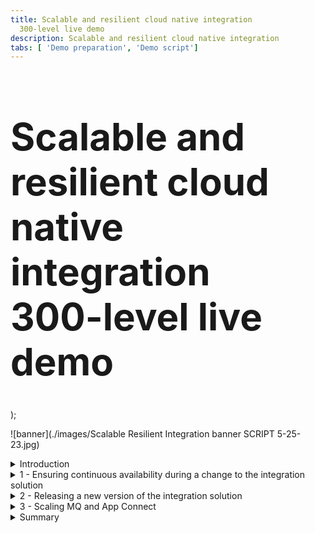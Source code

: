```yaml
---
title: Scalable and resilient cloud native integration
  300-level live demo
description: Scalable and resilient cloud native integration
tabs: [ 'Demo preparation', 'Demo script']
---
```


  <span>
    <h1 style="font-size:60px;">Scalable and resilient cloud native integration
 <br/> 300-level live demo</h1>
  </span> );

![banner](./images/Scalable Resilient Integration banner SCRIPT 5-25-23.jpg)

<span id="top"></span>

<details>

<summary>Introduction</summary>

<br/>

Today we will see how Focus Bank maintains and enhances its cloud native integration. The bank recently implemented a new mobile application that requires access to the core banking system. This application and the integration it relies on were built using cloud native principles, allowing it to scale elastically and to be resilient to failure.

<br/>

We’ll see the behavior of the integration during a maintenance window in which IBM MQ and IBM App Connect are restarted. Then Focus Bank will release an upgrade to the application, increasing the product versions of IBM MQ and deploying new features for the application. Finally, Focus Bank will scale out the application to handle an expected increase in load, and we’ll see how this is transparent to the application.

<br/>

Let’s get started!

<br/>

(Demo intro slides <a href="LINK COMING" target="_blank" rel="noreferrer">here</a>)

<br/>

(Printer-ready PDF of demo script <a href="PDF LINK TO COME" target="_blank" rel="noreferrer">here</a>)

</details>

<details>

<summary>1 - Ensuring continuous availability during a change to the integration solution</summary>

<br/>

| **1.1** | **Understand the application integration flow** |
| :--- | :--- |
| **Narration** | Focus Bank has implemented a mobile application for its customers, allowing them to complete their day-to-day banking needs. This requires access to the core banking system, and Focus Bank decided to implement a resilient and scalable cloud native integration. <br/><br/>The performance dashboard shows the end users' mobile phone requesting operations against the core banking system (1). These mobile requests are distributed across three IBM App Connect runtimes (2), but this can be reduced and increased based on the load. The bank uses IBM MQ for internal connectivity (3). The App Connect runtimes transform the HTTP mobile app requests into MQ messages for the core banking system (4). Like App Connect, MQ also has multiple runtimes with the ability to scale the number of instances based on the demand. <br/><br/>The architecture has been deliberately created to allow calls to pass through any of the MQ instances to assure a loosely coupled topology. For complete resilience in the case of a failure, a different MQ instance can even be used for the request and response of a single interaction. |
| **Action** &nbsp; 1.1.1 | Show the application dashboard, and walk through as outlined in the narration above. <br/><br/> <img src="https://raw.githubusercontent.com/ibm-garage-tsa/platinum-demos/master/src/pages/300-integration-scalable-and-resilient-cloud-native-integration/images/1-1-1-applications-dashboard.png" width="800" /> |

| **1.2** | **Failover App Connect** |
| :--- | :--- |
| **Narration** | The infrastructure team is upgrading the worker nodes that run documents the application. This causes containers to be restarted as the upgrade ripples through the environment. Although it should not impact end users as each component of the solution is resilient to failure, the integration team wants to watch the real-time traffic as this is the first change since the application went live. <br/><br/>The App Connect and MQ graphs will change as the containers are deleted and re-started on another machine. The integration team expects to see the mobile app throughput graph remain constant throughout the upgrade. <br/><br/>We will simulate the worker node upgrade by deleting the running App Connect containers within the Red Hat OpenShift console.<br/><br/>You will notice the throughput of one of the App Connect runtimes will drop to zero and then automatically recover. |
| **Action** &nbsp; 1.2.1 | Copy the identifier for the middle App Connect runtime. <br/><br/> <img src="https://raw.githubusercontent.com/ibm-garage-tsa/platinum-demos/master/src/pages/300-integration-scalable-and-resilient-cloud-native-integration/images/1-2-1-copy-identifier.png" width="800" /> |
| **Action** &nbsp; 1.2.2 | Change tabs to the Red Hat OpenShift console, navigate to **Workloads -> Pods** (1), paste the identifier you copied in the prior step into the filter (2) and press enter. <br/><br/> <img src="https://raw.githubusercontent.com/ibm-garage-tsa/platinum-demos/master/src/pages/300-integration-scalable-and-resilient-cloud-native-integration/images/1-2-2-paste-identifier.png" width="800" /> |
| **Action** &nbsp; 1.2.3 | Click the overflow menu (1) and select **Delete Pod** (2). <br/><br/> <img src="https://raw.githubusercontent.com/ibm-garage-tsa/platinum-demos/master/src/pages/300-integration-scalable-and-resilient-cloud-native-integration/images/1-2-3-delete-pod.png" width="800" /> |
| **Action** &nbsp; 1.2.4 | Confirm the deletion by clicking **Delete**.<br/><br/> <img src="https://raw.githubusercontent.com/ibm-garage-tsa/platinum-demos/master/src/pages/300-integration-scalable-and-resilient-cloud-native-integration/images/1-2-4-confirm-delete.png" width="800" /> |
| **Narration** | The integration team notices the throughput dropping to zero on the App Connect runtime in the middle of the dashboard. The remaining two instances immediately take over the load. This is expected as the team designed the system with the assumption that the remaining two runtimes would be able to handle the load. |
| **Action** &nbsp; 1.2.5 | Return immediately to the application dashboard and show the throughput of the middle runtime has dropped to zero, while the other two have increased. <br/><br/> <img src="https://raw.githubusercontent.com/ibm-garage-tsa/platinum-demos/master/src/pages/300-integration-scalable-and-resilient-cloud-native-integration/images/1-2-5-application-dashboard.png" width="800" /> |
| **Narration** | After a minute the team members see the identifier for the middle runtime change to the identity of the new container. They see traffic immediately being distributed across all three instances.<br/><br/>They are happy to see the mobile app traffic continued to be processed during the failover. |
| **Action** &nbsp; 1.2.6 | Wait for the middle runtime's name to change, and highlight that the traffic is automatically re-balanced.<br/><br/><InlineNotification>It's common that the MQ traffic may be out of balance for a couple of seconds. This occurs while the connections from the new App Connect runtime are automatically rebalanced by MQ. </InlineNotification><br/> <img src="https://raw.githubusercontent.com/ibm-garage-tsa/platinum-demos/master/src/pages/300-integration-scalable-and-resilient-cloud-native-integration/images/1-2-6-traffic-rebalanced.png" width="800" /> |
| **Action** &nbsp; 1.2.7 | Highlight how the traffic is now fully re-balanced across all runtimes, while the mobile app throughput never changed.<br/><br/> <img src="https://raw.githubusercontent.com/ibm-garage-tsa/platinum-demos/master/src/pages/300-integration-scalable-and-resilient-cloud-native-integration/images/1-2-7-throughput-unchanged.png" width="800" /> |

| **1.3** | **Failover MQ** |
| :--- | :--- |
| **Narration** | Each MQ Queue Manager has been deployed using the Native HA feature. This means three containers, each on separate worker nodes, coordinate to provide a single logical Queue Manager with very high availability (HA). Each container has its own data store, but only one of these containers is the leader, with the remaining two as followers. The leader ensures the followers also receive a copy of all the messages. If the leader fails, a new leader is promoted within seconds. <br/><br/> To enable scaling, traffic from applications is spread evenly across queue managers grouped into a “uniform cluster”. In our case there are two such queue managers in the cluster, but more could be added as needed providing linear horizontal scalability.<br/><br/> Let’s simulate the worker node upgrade by deleting the running MQ container within the Red Hat OpenShift console. |
| **Action** &nbsp; 1.3.1 | Change tabs to the Red Hat OpenShift console. Navigate to **Workloads -> Pods** (1), type **ucqm2-** into the filter (2) and press enter.<br/><br/> <img src="https://raw.githubusercontent.com/ibm-garage-tsa/platinum-demos/master/src/pages/300-integration-scalable-and-resilient-cloud-native-integration/images/1-3-1-press-enter.png" width="800" /> |
| **Action** &nbsp; 1.3.2 | Select the overflow menu (1) for the currently active container of the Native HA set (the one with **Ready** state of **1/1**) (1), and select **Delete Pod** (3).<br/><br/> <img src="https://raw.githubusercontent.com/ibm-garage-tsa/platinum-demos/master/src/pages/300-integration-scalable-and-resilient-cloud-native-integration/images/1-3-2-delete-pod.png" width="800" /> |
| **Action** &nbsp; 1.3.3 | Confirm the deletion by clicking **Delete**.<br/><br/> <img src="https://raw.githubusercontent.com/ibm-garage-tsa/platinum-demos/master/src/pages/300-integration-scalable-and-resilient-cloud-native-integration/images/1-3-3-click-delete.png" width="800" /> |
| **Narration** | The team watches the traffic briefly drops for queue manager ucqm2. Then ucqm1 takes over the load before the load returns to ucqm2 once it has recovered as expected. <br/><br/>The team members are happy to see the mobile app traffic continued to be processed at the same rate despite the failover. |
| **Action** &nbsp; 1.3.4 | Immediately return to the application dashboard, to see the decline in throughput for ucqm2, and the increase for ucqm1 (1). You are unlikely to see the throughput decline to zero as the MQ recovery is so rapid. Again, highlight that the mobile app traffic remains constant, with no message loss (2).<br/><br/> <img src="https://raw.githubusercontent.com/ibm-garage-tsa/platinum-demos/master/src/pages/300-integration-scalable-and-resilient-cloud-native-integration/images/1-3-4-dashboard-decline.png" width="800" /> |

<br/>

**[Go to top](#place1)**

</details>

<details>

<summary>2 - Releasing a new version of the integration solution</summary>

<br/>

| **2.1** | **Trigger a change from a source repository** |
| :--- | :--- |
| **Narration** | The mobile app team has requested a new feature that pushes a notification for each transaction, confirming the transaction has been successful. This involves sending a copy of the response message from the core banking system to the notification service. The team uses a feature in IBM MQ called streaming queues. They write a line of MQ configuration to stream messages to the notification queue. <br/><br/>A new version of IBM MQ was recently released and we are taking the opportunity to move to this release in the same time we update the mobile functionality. <br/><br/>The deployment of the application is automated using a pipeline technology called Tekton. Tekton is built into OpenShift, with all the deployment artefacts within GitHub as declarative configuration. <br/><br/>The team historically implemented MQ configuration changes monthly, and MQ product version upgrades every 2 years. Implementing these changes through the pipeline allows them to be made in a repeatable way. The cloud native resilient design means changes can be applied without affecting the live traffic. This has transformed how the team operates and the speed they can work at. <br/><br/>The team has a pipeline to deploy the solution that will be used to complete the updates. They use a ripple deployment to assure one queue manager is updated at a time, protecting the overall availability. <br/><br/>There are multiple ways the pipeline can be triggered. For instance, a change to the code within a GitHub repository can cause an event that triggers the pipeline. In our case we will simulate this triggering by clicking on the Deploy button within the application dashboard.<br/><br/>This pulls a different GitHub branch which contains the updated artifacts and applies them to the environment. |
| **Action** &nbsp; 2.1.1 | In a new browser tab, open the <a href="https://github.com/callumpjackson/cloud-native-integration/blob/notification/mq/uniformcluster/deploy/uniformclusterQMConfig.yaml_template" target="_blank" rel="noreferrer">code repository</a>. Show the **alter** line (1) that configures messages to be streamed from the existing response queue. <br/><br/> <img src="https://raw.githubusercontent.com/ibm-garage-tsa/platinum-demos/master/src/pages/300-integration-scalable-and-resilient-cloud-native-integration/images/2-1-1-alter-line.png" width="800" /> |
| **Action** &nbsp; 2.1.2 | Show the updated version number for IBM MQ within <a href="https://github.com/callumpjackson/cloud-native-integration/blob/notification/mq/uniformcluster/deploy/uniformclusterQM1.yaml_template" target="_blank" rel="noreferrer">GitHub</a>. <br/><br/> <img src="https://raw.githubusercontent.com/ibm-garage-tsa/platinum-demos/master/src/pages/300-integration-scalable-and-resilient-cloud-native-integration/images/2-1-2-updated-version.png" width="800" /> |
| **Action** &nbsp; 2.1.3 | Return to the application dashboard, scroll down, and click the **Deploy** button. <br/><br/> <img src="https://raw.githubusercontent.com/ibm-garage-tsa/platinum-demos/master/src/pages/300-integration-scalable-and-resilient-cloud-native-integration/images/2-1-3-click-deploy.png" width="800" /> |

| **2.2** | **Monitor the roll-out** |
| :--- | :--- |
| **Narration** | The team configures the pipeline to complete a rolling upgrade of the IBM MQ queue managers. As each queue manager is updated with the additional configuration of the streaming queue, mobile users will start to see notifications in their mobile application. The additional traffic will be visible in the dashboard via the notification service chart. <br/><br/>The team can see the upgrade ripple through the queue managers, as the notification service starts to receive half the traffic and then all the traffic. |
| **Action** &nbsp; 2.2.1 | Show the MQ version numbers in the application dashboard. <br/><br/> <img src="https://raw.githubusercontent.com/ibm-garage-tsa/platinum-demos/master/src/pages/300-integration-scalable-and-resilient-cloud-native-integration/images/2-2-1-version-numbers.png" width="800" /> |
| **Action** &nbsp; 2.2.2 | Show how one queue manager is updated at a time, and one container at a time. As shown below, 1/3 once one of the containers has been updated. <br/><br/> <img src="https://raw.githubusercontent.com/ibm-garage-tsa/platinum-demos/master/src/pages/300-integration-scalable-and-resilient-cloud-native-integration/images/2-2-2-updating.png" width="800" /> |
| **Action** &nbsp; 2.2.3 | Show the drop in traffic for ucqm1 when the final container is restarting, the connections are temporarily re-distributed to the other queue manager.<br/><br/><InlineNotification>The dip in ucqm1 is due to the active queue manager container being updated. The peak in ucqm2 occurs during this dip as it automatically takes over the load.</InlineNotification> <br/> <img src="https://raw.githubusercontent.com/ibm-garage-tsa/platinum-demos/master/src/pages/300-integration-scalable-and-resilient-cloud-native-integration/images/2-2-3-drop-in-traffic.png" width="800" /> |
| **Action** &nbsp; 2.2.4 | Show the ripple upgrade continues, and the mobile app traffic is unaffected.<br/><br/> <img src="https://raw.githubusercontent.com/ibm-garage-tsa/platinum-demos/master/src/pages/300-integration-scalable-and-resilient-cloud-native-integration/images/2-2-4-mobile-traffic-unaffected.png" width="800" /> |
| **Action** &nbsp; 2.2.5 | Show that the notification service immediately starts to receive traffic.<br/><br/> <img src="https://raw.githubusercontent.com/ibm-garage-tsa/platinum-demos/master/src/pages/300-integration-scalable-and-resilient-cloud-native-integration/images/2-2-5-notification-service-traffic-starts.png" width="800" /> |
| **Action** &nbsp; 2.2.6 | Show all the MQ queue managers have been successfully upgraded (1) and the environment is back to being balanced, with the mobile app traffic unaffected (2). <br/><br/> <img src="https://raw.githubusercontent.com/ibm-garage-tsa/platinum-demos/master/src/pages/300-integration-scalable-and-resilient-cloud-native-integration/images/2-2-6-queue-managers-upgraded.png" width="800" /> |
| **Action** &nbsp; 2.2.7 | Show the notification service traffic levels have increased. <br/><br/> <img src="https://raw.githubusercontent.com/ibm-garage-tsa/platinum-demos/master/src/pages/300-integration-scalable-and-resilient-cloud-native-integration/images/2-2-7-notification-service-traffic-increased.png" width="800" /> |

<br/>

**[Go to top](#place1)**

</details>

<details>

<summary>3 - Scaling MQ and App Connect </summary>

<br/>

| **3.1** | **Scale MQ via a pipeline** |
| :--- | :--- |
| **Narration** | The team has been notified by the marketing department that a major promotion of the mobile app will go live tomorrow. Marketing forecasts this will increase the user base by 50%. The team quickly determines the likely impact and decides it makes sense to scale MQ and App Connect - after all, they can always shrink down the number of instances if the user base doesn’t expand as quickly as marketing predicts. <br/><br/>The team updates two files, one to define a third queue manager, and a second to scale App Connect to a fourth instance. Like before, we will manually trigger the pipeline to scale from our application dashboard. <br/><br/>The team checks on the pipeline process and opens the Red Hat OpenShift console. The team members see the pipeline has started. They click into the pipeline run to see its progress. <br/><br/>They see that the pipeline has successfully pulled files from the GitHub repository, and is deploying the new instance of IBM MQ. As this is a production environment, MQ is deployed in a HA configuration with three containers, and three storage devices. This will take a couple of minutes to complete. <br/><br/>Once completed, the team switches back to the application dashboard and sees the new MQ runtime appear, and the traffic is balanced across the three instances. They notice that the mobile app traffic continues un-interrupted during the scaling activity. |
| **Action** &nbsp; 3.1.1 | Click the **Scale** button associated with the Mobile App section.<br/><br/> <img src="https://raw.githubusercontent.com/ibm-garage-tsa/platinum-demos/master/src/pages/300-integration-scalable-and-resilient-cloud-native-integration/images/3-1-1-click-scale.png" width="800" /> |
| **Action** &nbsp; 3.1.2 | Change tabs to the OpenShift console and navigate to the **Pipelines** section (1). Click the pipeline run that has just started (2). <br/><br/> <img src="https://raw.githubusercontent.com/ibm-garage-tsa/platinum-demos/master/src/pages/300-integration-scalable-and-resilient-cloud-native-integration/images/3-1-2-click-scale.png" width="800" /> |
| **Action** &nbsp; 3.1.3 | Explain the pipeline flow as outlined in the narration. <br/><br/> <img src="https://raw.githubusercontent.com/ibm-garage-tsa/platinum-demos/master/src/pages/300-integration-scalable-and-resilient-cloud-native-integration/images/3-1-3-pipeline-flow.png" width="800" /> |
| **Action** &nbsp; 3.1.4 | Wait for the pipeline to complete the **deploy-mq** task.<br/><br/> <img src="https://raw.githubusercontent.com/ibm-garage-tsa/platinum-demos/master/src/pages/300-integration-scalable-and-resilient-cloud-native-integration/images/3-1-4-deploy-mq.png" width="800" /> |
| **Action** &nbsp; 3.1.5 | Return to the application dashboard and see the third MQ runtime appear.<br/><br/> <img src="https://raw.githubusercontent.com/ibm-garage-tsa/platinum-demos/master/src/pages/300-integration-scalable-and-resilient-cloud-native-integration/images/3-1-5-third-mq.png" width="800" /> |
| **Action** &nbsp; 3.1.6 | Wait until the MQ traffic is balanced. This may take 30 seconds as connections from an application are spread evenly across the queue managers. <br/><br/> <img src="https://raw.githubusercontent.com/ibm-garage-tsa/platinum-demos/master/src/pages/300-integration-scalable-and-resilient-cloud-native-integration/images/3-1-6-traffic-balanced.png" width="800" /> |
  
| **3.2** | **Scale App Connect Enterprise via a pipeline** |
| :--- | :--- |
| **Narration** | The pipeline continues and scales the App Connect instances. The team watches the pipeline within the OpenShift console. This time they notice that it appears quicker than MQ. This is because no storage devices are required for an App Connect runtime. <br/><br/>The team leaves work happy with the environment ready for the new load expected tomorrow. |
| **Action** &nbsp; 3.2.1 | Navigate back to the OpenShift console and wait until the **deploy-ace** task has successfully completed.<br/><br/> <img src="https://raw.githubusercontent.com/ibm-garage-tsa/platinum-demos/master/src/pages/300-integration-scalable-and-resilient-cloud-native-integration/images/3-2-1-deploy-successful.png" width="800" /> |
| **Action** &nbsp; 3.2.2 | Immediately return to the application dashboard to see the fourth instance appear and the workload being distributed. <br/><br/> <img src="https://raw.githubusercontent.com/ibm-garage-tsa/platinum-demos/master/src/pages/300-integration-scalable-and-resilient-cloud-native-integration/images/3-2-1-fourth-instance.png" width="800" /> <br/><InlineNotification>If you look closely, you may see the MQ traffic is briefly un-balanced. This will only last a few seconds as the connections are rebalanced. </InlineNotification> <br/><img src="https://raw.githubusercontent.com/ibm-garage-tsa/platinum-demos/master/src/pages/300-integration-scalable-and-resilient-cloud-native-integration/images/3-2-1-fourth-instance-unbalanced.png" width="800" />|
  
| **3.3** | **Increase the workload ** |
| :--- | :--- |
| **Narration** | In the morning, just before the marketing communication is sent out, the team loads the application dashboard to check the load. They watch as the load increases and see both MQ and App Connect easily handling the increase. |
| **Action** &nbsp; 3.3.1 | Click the **Request+** button. <br/><br/> <img src="https://raw.githubusercontent.com/ibm-garage-tsa/platinum-demos/master/src/pages/300-integration-scalable-and-resilient-cloud-native-integration/images/3-3-1-request-button.png" width="800" /> |
| **Action** &nbsp; 3.3.2 | Show all layers of the architecture behaving as expected. The mobile app traffic (1) has increased, and the MQ queue managers (2) are easily handling the load. <br/><br/> <img src="https://raw.githubusercontent.com/ibm-garage-tsa/platinum-demos/master/src/pages/300-integration-scalable-and-resilient-cloud-native-integration/images/3-3-2-all-layers.png" width="800" /> |
  
<br/>

**[Go to top](#place1)**

</details>

<details>

<summary>Summary</summary>

<br/>

You’ve seen how the Focus Bank team can release new versions and scale their cloud native integration without impacting the mobile application. This has transformed the effort required to maintain the solution. The team can respond to requests to increase the capacity or to apply fixes immediately. 

<br/>

Thank you for attending today’s presentation.

<br/>

**[Go to top](#place1)**

</details>